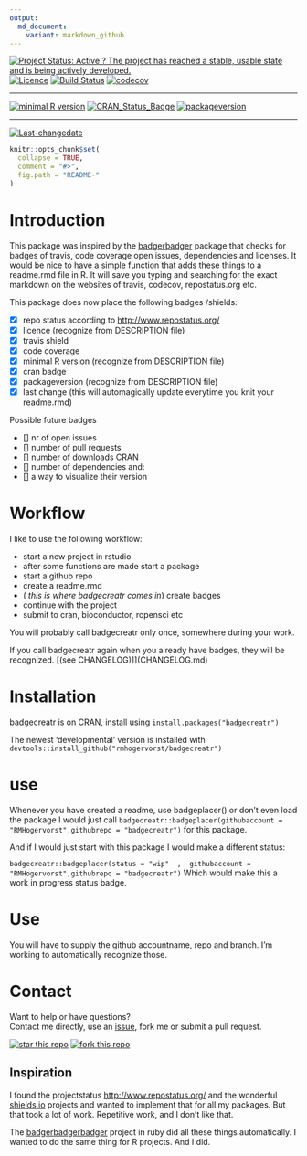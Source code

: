 ```yaml
---
output:
  md_document:
    variant: markdown_github
---
```

[![Project Status: Active ? The project has reached a stable, usable state and is being actively developed.](http://www.repostatus.org/badges/latest/active.svg)](http://www.repostatus.org/#active)
[![Licence](https://img.shields.io/badge/licence-GPL--3-blue.svg)](https://www.gnu.org/licenses/gpl-3.0.en.html)
[![Build Status](https://travis-ci.org/RMHogervorst/badgecreatr.svg?branch=master)](https://travis-ci.org/RMHogervorst/badgecreatr)
[![codecov](https://codecov.io/gh/RMHogervorst/badgecreatr/branch/master/graph/badge.svg)](https://codecov.io/gh/RMHogervorst/badgecreatr)
 
---
 
[![minimal R version](https://img.shields.io/badge/R%3E%3D-3.2.4-6666ff.svg)](https://cran.r-project.org/)
[![CRAN_Status_Badge](http://www.r-pkg.org/badges/version/badgecreatr)](https://cran.r-project.org/package=badgecreatr)
[![packageversion](https://img.shields.io/badge/Package%20version-0.1.0-orange.svg?style=flat-square)](commits/master)
 
---
 
[![Last-changedate](https://img.shields.io/badge/last%20change-`r gsub('-', '--', Sys.Date())`-yellowgreen.svg)](/commits/master)


<!-- README.md is generated from README.Rmd. Please edit that file -->

```r
knitr::opts_chunk$set(
  collapse = TRUE,
  comment = "#>",
  fig.path = "README-"
)
```

# Introduction
This package was inspired by the [badgerbadger](https://github.com/badges/badgerbadgerbadger) package that checks for badges of travis, code coverage open issues, dependencies and licenses.
It would be nice to have a simple function that adds these things to a readme.rmd file in R.
It will save you typing and searching for the exact markdown on the websites 
of travis, codecov, repostatus.org etc.


This package does now place the following badges /shields:

- [x] repo status according to <http://www.repostatus.org/>
- [x] licence (recognize from DESCRIPTION file)
- [x] travis shield 
- [x] code coverage
- [x] minimal R version (recognize from DESCRIPTION file)
- [x] cran badge
- [x] packageversion (recognize from DESCRIPTION file)
- [x] last change (this will automagically update everytime you knit your readme.rmd)


Possible future badges

- [] nr of open issues
- [] number of pull requests
- [] number of downloads CRAN
- [] number of dependencies and:
- [] a way to visualize their version


# Workflow
I like to use the following workflow:

- start a new project in rstudio
- after some functions are made start a package
- start a github repo
- create a readme.rmd
-   ( *this is where badgecreatr comes in*) create badges
- continue with the project
- submit to cran, bioconductor, ropensci etc

You will probably call badgecreatr only once, somewhere during your work.

If you call badgecreatr again when you already have badges, they will be recognized.
[(see CHANGELOG)]](CHANGELOG.md)

# Installation
badgecreatr is on [CRAN](https://cran.r-project.org/package=badgecreatr), 
install using `install.packages("badgecreatr")`

The newest 'developmental' version is installed with 
 `devtools::install_github("rmhogervorst/badgecreatr")`
 
 
# use  
Whenever you have created a readme, use badgeplacer() or don't even load the package 
I would just call
`badgecreatr::badgeplacer(githubaccount = "RMHogervorst",githubrepo = "badgecreatr")`
for this package. 

And if I would just start with this package I would make a different status:

`badgecreatr::badgeplacer(status = "wip"  ,  githubaccount = "RMHogervorst",githubrepo = "badgecreatr")`
Which would make this a work in progress status badge. 



# Use
You will have to supply the github accountname, repo and branch. I'm working to automatically recognize those. 

# Contact
Want to help or have questions?  
Contact me directly, use an [issue](https://github.com/RMHogervorst/badgecreatr/issues), fork me or submit a pull request.

[![star this repo](http://githubbadges.com/star.svg?user=RMHogervorst&repo=badgecreatr&style=flat)](https://github.com/RMHogervorst/badgecreatr)
[![fork this repo](http://githubbadges.com/fork.svg?user=RMHogervorst&repo=badgecreatr&style=flat)](https://github.com/RMHogervorst/badgecreatr/fork)

## Inspiration

I found the projectstatus <http://www.repostatus.org/> and the wonderful
[shields.io](shields.io) projects and wanted to implement that for all my packages.
But that took a lot of work. Repetitive work, and I don't like that. 

The [badgerbadgerbadger](http://sam.pikesley.org/projects/badger/) project in
ruby did all these things automatically. I wanted to do the same thing for R
projects. And I did.
